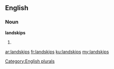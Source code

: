 ==English==

===Noun===
'''landskips'''

# {{plural of|landskip}}

[[Category:English plurals]]

[[ar:landskips]]
[[fr:landskips]]
[[ku:landskips]]
[[my:landskips]]